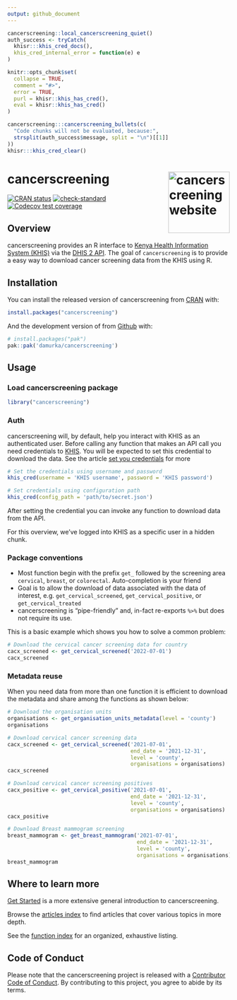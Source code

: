 ```yaml
---
output: github_document
---
```


```r
cancerscreening::local_cancerscreening_quiet()
auth_success <- tryCatch(
  khisr:::khis_cred_docs(),
  khis_cred_internal_error = function(e) e
)

knitr::opts_chunk$set(
  collapse = TRUE,
  comment = "#>",
  error = TRUE,
  purl = khisr::khis_has_cred(),
  eval = khisr::khis_has_cred()
)
```

```r
cancerscreening:::cancerscreening_bullets(c(
  "Code chunks will not be evaluated, because:",
  strsplit(auth_success$message, split = "\n")[[1]]
))
khisr:::khis_cred_clear()
```

# cancerscreening <a href="https://cancerscreening.damurka.com"><img src="man/figures/logo.png" align="right" height="139" alt="cancerscreening website" /></a>

<!-- badges: start -->
[![CRAN status](https://www.r-pkg.org/badges/version/cancerscreening)](https://CRAN.R-project.org/package=cancerscreening)
[![check-standard](https://github.com/damurka/cancerscreening/actions/workflows/R-CMD-check.yaml/badge.svg)](https://github.com/damurka/cancerscreening/actions/workflows/R-CMD-check.yaml)
[![Codecov test coverage](https://codecov.io/gh/damurka/cancerscreening/branch/main/graph/badge.svg)](https://app.codecov.io/gh/damurka/cancerscreening?branch=main)
<!-- badges: end -->

## Overview

cancerscreening provides an R interface to [Kenya Health Information System (KHIS)](https://hiskenya.org) via the [DHIS 2 API](https://docs.dhis2.org/en/develop/using-the-api/dhis-core-version-master/introduction.html). The goal of `cancerscreening` is to provide a easy way to download cancer screening data from the KHIS using R.

## Installation

You can install the released version of cancerscreening from [CRAN](https://cran.r-project.org/) with:

```r
install.packages("cancerscreening")
```

And the development version of from [Github](https://github.com) with:

```r
# install.packages("pak")
pak::pak('damurka/cancerscreening')
```

## Usage

### Load cancerscreening package

```r
library("cancerscreening")
```

### Auth

cancerscreening will, by default, help you interact with KHIS as an authenticated 
user. Before calling any function that makes an API call you need credentials to 
[KHIS](https://hiskenya.org). You will be expected to set this credential to 
download the data. See the article [set you credentials](https://cancerscreening.damurka.com/articles/set-your-credentials.html) for more

```r
# Set the credentials using username and password
khis_cred(username = 'KHIS username', password = 'KHIS password')

# Set credentials using configuration path
khis_cred(config_path = 'path/to/secret.json')
```

After setting the credential you can invoke any function to download data from the API.

For this overview, we've logged into KHIS as a specific user in a hidden chunk.

### Package conventions

* Most function begin with the prefix `get_` followed by the screening area 
  `cervical`, `breast`, or `colorectal`. Auto-completion is your friend
* Goal is to allow the download of data associated with the data of interest, 
  e.g. `get_cervical_screened`, `get_cervical_positive`, or `get_cervical_treated`
* cancerscreening is "pipe-friendly" and, in-fact re-exports `%>%` but does not 
  require its use.


This is a basic example which shows you how to solve a common problem:

```r
# Download the cervical cancer screening data for country
cacx_screened <- get_cervical_screened('2022-07-01')
cacx_screened
```

### Metadata reuse

When you need data from more than one function it is efficient to download the
metadata and share among the functions as shown below:

```r
# Download the organisation units
organisations <- get_organisation_units_metadata(level = 'county')
organisations

# Download cervical cancer screening data
cacx_screened <- get_cervical_screened('2021-07-01',
                                       end_date = '2021-12-31',
                                       level = 'county',
                                       organisations = organisations)
cacx_screened

# Download cervical cancer screening positives
cacx_positive <- get_cervical_positive('2021-07-01',
                                       end_date = '2021-12-31',
                                       level = 'county',
                                       organisations = organisations)
cacx_positive

# Download Breast mammogram screening
breast_mammogram <- get_breast_mammogram('2021-07-01', 
                                         end_date = '2021-12-31',
                                         level = 'county',
                                         organisations = organisations)
breast_mammogram
```

## Where to learn more

[Get Started](https://cancerscreening.damurka.com/articles/cancerscreening.html) is a more extensive general introduction to cancerscreening.

Browse the [articles index](https://cancerscreening.damurka.com/articles/index.html) to find articles that cover various topics in more depth.

See the [function index](https://cancerscreening.damurka.com/reference/index.html) for an organized, exhaustive listing.

## Code of Conduct

Please note that the cancerscreening project is released with a [Contributor Code of Conduct](https://cancerscreening.damurka.com/CODE_OF_CONDUCT.html). By contributing to this project, you agree to abide by its terms.
